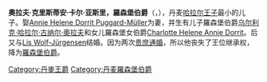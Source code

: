 {{Otheruses|subject=羅森堡伯爵奧拉夫|other=挪威的国王|奥拉夫五世}}
{{unreferenced|time=2014-04-16T01:06:58+00:00}}
'''奧拉夫·克里斯蒂安·卡尔·亚斯里，羅森堡伯爵'''（{{lang-da|Oluf af Rosenborg}}，{{bd|1923年|3月10日|1990年|12月19日|catIdx=O}}），丹麦[[哈拉尔王子_(丹麦)|哈拉尔王子]]最小的儿子。娶[[Annie_Helene_Dorrit_Puggard-Müller|Annie Helene Dorrit Puggard-Müller]]为妻，并生有儿子羅森堡伯爵[[乌尔利克·哈拉尔·古纳尔·奧拉夫|乌尔利克·哈拉尔·古纳尔·奧拉夫]]和女儿羅森堡女伯爵[[Charlotte_Helene_Annie_Dorrit|Charlotte Helene Annie Dorrit]]。后又与[[Lis_Wolf-Jürgensen|Lis Wolf-Jürgensen]]结婚。因为两次[[贵庶通婚|贵庶通婚]]，所以他丧失了王位继承权，降为[[羅森堡伯爵|羅森堡伯爵]]。

{{丹麦人物小作品}}

[[Category:丹麥王爵|Category:丹麥王爵]]
[[Category:丹麦羅森堡伯爵|Category:丹麦羅森堡伯爵]]